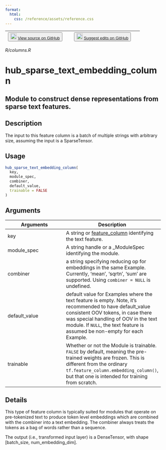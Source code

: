 ```yaml
---
format:
  html:
    css: /reference/assets/reference.css
---
```


| <button class="button"> ![](/reference/assets/GitHub-Mark-32px.png){width="20"} [View source on GitHub](https://github.com/rstudio/tfhub//blob/main/R/columns.R) </button> | <button class="button"> ![](/reference/assets/GitHub-Mark-32px.png){width="20"} [Suggest edits on GitHub](https://github.com/rstudio/tfhub//edit/main/R/columns.R) </button> |
|:------------------------------:|:--------------------------------------:|

*R/columns.R*

# hub_sparse_text_embedding_column

## Module to construct dense representations from sparse text features.

## Description
The input to this feature column is a batch of multiple strings with arbitrary size, assuming the input is a SparseTensor. 


## Usage
```r
hub_sparse_text_embedding_column( 
  key, 
  module_spec, 
  combiner, 
  default_value, 
  trainable = FALSE 
) 
```

## Arguments
|Arguments|Description|
|---|---|
| key | A string or [feature_column](https://tensorflow.rstudio.com/tfestimators/articles/feature_columns.html) identifying the text feature. |
| module_spec | A string handle or a _ModuleSpec identifying the module. |
| combiner | a string specifying reducing op for embeddings in the same Example. Currently, 'mean', 'sqrtn', 'sum' are supported. Using `combiner = NULL` is undefined. |
| default_value | default value for Examples where the text feature is empty. Note, it's recommended to have default_value consistent OOV tokens, in case there was special handling of OOV in the text module. If `NULL`, the text feature is assumed be non-empty for each Example. |
| trainable | Whether or not the Module is trainable. `FALSE` by default, meaning the pre-trained weights are frozen. This is different from the ordinary `tf.feature_column.embedding_column()`, but that one is intended for training from scratch. |

## Details

This type of feature column is typically suited for modules that operate on pre-tokenized text to produce token level embeddings which are combined with the combiner into a text embedding. The combiner always treats the tokens  as a bag of words rather than a sequence. 

The output (i.e., transformed input layer) is a DenseTensor, with shape [batch_size, num_embedding_dim]. 






